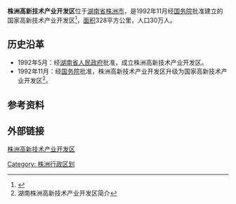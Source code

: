 '''株洲高新技术产业开发区'''位于[[湖南省|湖南省]][[株洲市|株洲市]]，是1992年11月经[[中华人民共和国国务院|国务院]]批准建立的国家高新技术产业开发区<ref>{{cite web |url=http://park.chinahightech.com/hightech/html/51/hightech.html |title=株洲高新区 |accessdate=2016-05-18 |publisher=高新网 |deadurl=yes |archiveurl=https://web.archive.org/web/20160407203131/http://park.chinahightech.com/hightech/html/51/hightech.html |archivedate=2016-04-07 }}</ref>，[[面积|面积]]328平方公里，人口30万人。

== 历史沿革 ==
*1992年5月：经[[湖南省人民政府|湖南省人民政府]]批准，成立株洲高新技术产业开发区。
*1992年11月：经[[中华人民共和国国务院|国务院]]批准，株洲高新技术产业开发区升级为国家高新技术产业开发区<ref>湖南株洲高新技术产业开发区简介</ref>。

== 参考资料 ==
{{reflist}}

== 外部链接 ==
[https://web.archive.org/web/20160404205317/http://www.zzgxq.gov.cn/ 株洲高新技术产业开发区]

{{国家级高新技术产业开发区}}
[[Category:_株洲行政区划|Category: 株洲行政区划]]